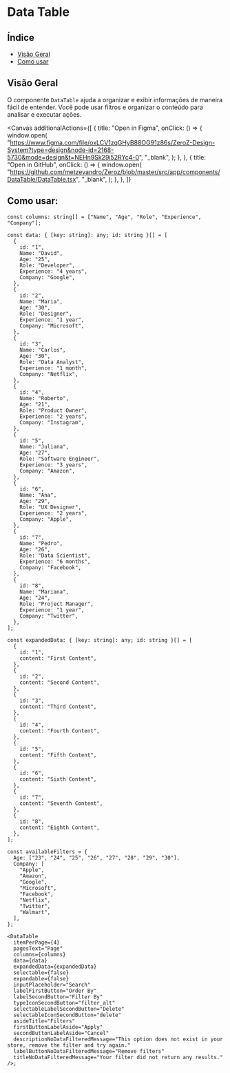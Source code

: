 
<Meta of={DataTable} />

# Data Table

## Índice

- [Visão Geral](#visão-geral)
- [Como usar](#como-usar)

## Visão Geral

O componente `DataTable` ajuda a organizar e exibir informações de maneira fácil de entender. Você pode usar filtros e organizar o conteúdo para analisar e executar ações.

<Canvas
  additionalActions={[
    {
      title: "Open in Figma",
      onClick: () => {
        window.open(
          "https://www.figma.com/file/oxLCV1zqGHyB88OG91z86s/ZeroZ-Design-System?type=design&node-id=2168-5730&mode=design&t=NEHn9Sk29i52RYc4-0",
          "_blank",
        );
      },
    },
    {
      title: "Open in GitHub",
      onClick: () => {
        window.open(
          "https://github.com/metzevandro/Zeroz/blob/master/src/app/components/DataTable/DataTable.tsx",
          "_blank",
        );
      },
    },
  ]}
>
  <Story />
</Canvas>

<Controls />

## Como usar:

```tsx
const columns: string[] = ["Name", "Age", "Role", "Experience", "Company"];

const data: { [key: string]: any; id: string }[] = [
  {
    id: "1",
    Name: "David",
    Age: "25",
    Role: "Developer",
    Experience: "4 years",
    Company: "Google",
  },
  {
    id: "2",
    Name: "Maria",
    Age: "30",
    Role: "Designer",
    Experience: "1 year",
    Company: "Microsoft",
  },
  {
    id: "3",
    Name: "Carlos",
    Age: "30",
    Role: "Data Analyst",
    Experience: "1 month",
    Company: "Netflix",
  },
  {
    id: "4",
    Name: "Roberto",
    Age: "21",
    Role: "Product Owner",
    Experience: "2 years",
    Company: "Instagram",
  },
  {
    id: "5",
    Name: "Juliana",
    Age: "27",
    Role: "Software Engineer",
    Experience: "3 years",
    Company: "Amazon",
  },
  {
    id: "6",
    Name: "Ana",
    Age: "29",
    Role: "UX Designer",
    Experience: "2 years",
    Company: "Apple",
  },
  {
    id: "7",
    Name: "Pedro",
    Age: "26",
    Role: "Data Scientist",
    Experience: "6 months",
    Company: "Facebook",
  },
  {
    id: "8",
    Name: "Mariana",
    Age: "24",
    Role: "Project Manager",
    Experience: "1 year",
    Company: "Twitter",
  },
];

const expandedData: { [key: string]: any; id: string }[] = [
  {
    id: "1",
    content: "First Content",
  },
  {
    id: "2",
    content: "Second Content",
  },
  {
    id: "3",
    content: "Third Content",
  },
  {
    id: "4",
    content: "Fourth Content",
  },
  {
    id: "5",
    content: "Fifth Content",
  },
  {
    id: "6",
    content: "Sixth Content",
  },
  {
    id: "7",
    content: "Seventh Content",
  },
  {
    id: "8",
    content: "Eighth Content",
  },
];

const availableFilters = {
  Age: ["23", "24", "25", "26", "27", "28", "29", "30"],
  Company: [
    "Apple",
    "Amazon",
    "Google",
    "Microsoft",
    "Facebook",
    "Netflix",
    "Twitter",
    "Walmart",
  ],
};

<DataTable
  itemPerPage={4}
  pagesText="Page"
  columns={columns}
  data={data}
  expandedData={expandedData}
  selectable={false}
  expandable={false}
  inputPlaceholder="Search"
  labelFirstButton="Order By"
  labelSecondButton="Filter By"
  typeIconSecondButton="filter_alt"
  selectableLabelSecondButton="Delete"
  selectableIconSecondButton="delete"
  asideTitle="Filters"
  firstButtonLabelAside="Apply"
  secondButtonLabelAside="Cancel"
  descriptionNoDataFilteredMessage="This option does not exist in your store, remove the filter and try again."
  labelButtonNoDataFilteredMessage="Remove filters"
  titleNoDataFilteredMessage="Your filter did not return any results."
/>;
```
